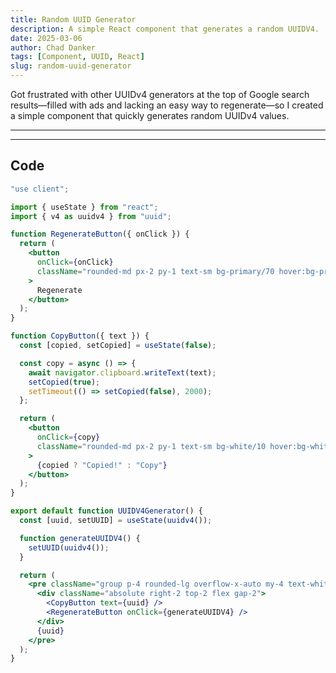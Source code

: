 ```yaml
---
title: Random UUID Generator
description: A simple React component that generates a random UUIDV4.
date: 2025-03-06
author: Chad Danker
tags: [Component, UUID, React]
slug: random-uuid-generator
---
```


Got frustrated with other UUIDv4 generators at the top of Google search results—filled with ads and lacking an easy way to regenerate—so I created a simple component that quickly generates random UUIDv4 values.

---

<UUIDV4Generator />

---

## Code

```jsx
"use client";

import { useState } from "react";
import { v4 as uuidv4 } from "uuid";

function RegenerateButton({ onClick }) {
  return (
    <button
      onClick={onClick}
      className="rounded-md px-2 py-1 text-sm bg-primary/70 hover:bg-primary/90 transition-colors cursor-pointer"
    >
      Regenerate
    </button>
  );
}

function CopyButton({ text }) {
  const [copied, setCopied] = useState(false);

  const copy = async () => {
    await navigator.clipboard.writeText(text);
    setCopied(true);
    setTimeout(() => setCopied(false), 2000);
  };

  return (
    <button
      onClick={copy}
      className="rounded-md px-2 py-1 text-sm bg-white/10 hover:bg-white/20 transition-colors cursor-pointer"
    >
      {copied ? "Copied!" : "Copy"}
    </button>
  );
}

export default function UUIDV4Generator() {
  const [uuid, setUUID] = useState(uuidv4());

  function generateUUIDV4() {
    setUUID(uuidv4());
  }

  return (
    <pre className="group p-4 rounded-lg overflow-x-auto my-4 text-white bg-black/75 relative">
      <div className="absolute right-2 top-2 flex gap-2">
        <CopyButton text={uuid} />
        <RegenerateButton onClick={generateUUIDV4} />
      </div>
      {uuid}
    </pre>
  );
}
```

